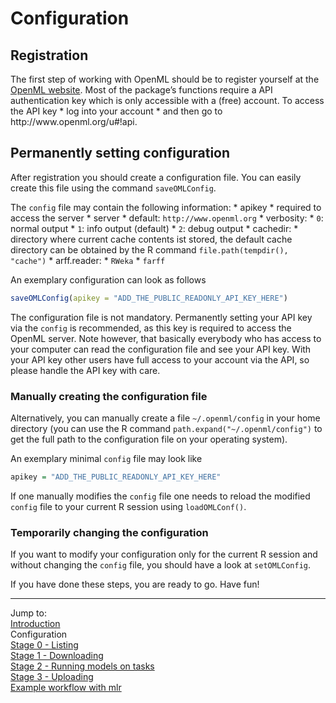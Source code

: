 Configuration
=============

## Registration
The first step of working with OpenML should be to register yourself at the [OpenML website](http://www.openml.org). 
Most of the package's functions require a API authentication key which is only accessible with a (free) account. 
To access the API key
* log into your account 
* and then go to http://www.openml.org/u#!api.

## Permanently setting configuration
After registration you should create a configuration file. You can easily create this file using the command `saveOMLConfig`.

The `config` file may contain the following information:
* apikey
    * required to access the server
* server
    * default: `http://www.openml.org`
* verbosity:
    * `0`: normal output
    * `1`: info output (default)
    * `2`: debug output
* cachedir:
    * directory where current cache contents ist stored, the default cache directory can be obtained 
      by the R command `file.path(tempdir(), "cache")`
* arff.reader:
    * `RWeka`
    * `farff`

An exemplary configuration can look as follows 
```r
saveOMLConfig(apikey = "ADD_THE_PUBLIC_READONLY_API_KEY_HERE")
```
    
The configuration file is not mandatory. Permanently setting your API key via the `config` is recommended, 
as this key is required to access the OpenML server. Note however, that basically everybody who has access 
to your computer can read the configuration file and see your API key. With your API key other users have full
access to your account via the API, so please handle the API key with care.

### Manually creating the configuration file
Alternatively, you can manually create a file `~/.openml/config` in your home directory (you can use the R command 
`path.expand("~/.openml/config")` to get the full path to the configuration file on your operating system).

An exemplary minimal `config` file may look like

```r
apikey = "ADD_THE_PUBLIC_READONLY_API_KEY_HERE"
```

If one manually modifies the `config` file  one needs to reload the modified `config` file to your current R session 
using `loadOMLConf()`.

### Temporarily changing the configuration
If you want to modify your configuration only for the current R session and without changing the `config` file, 
you should have a look at `setOMLConfig`. 

If you have done these steps, you are ready to go. Have fun!

----------------------------------------------------------------------------------------------------
Jump to:    
[Introduction](1-Introduction.md)  
Configuration  
[Stage 0 - Listing](3-Stage-0-Listing.md)  
[Stage 1 - Downloading](4-Stage-1-Downloading.md)  
[Stage 2 - Running models on tasks](5-Stage-2-Running.md)  
[Stage 3 - Uploading](6-Stage-3-Uploading.md)  
[Example workflow with mlr](8-Example-workflow-with-mlr.md)